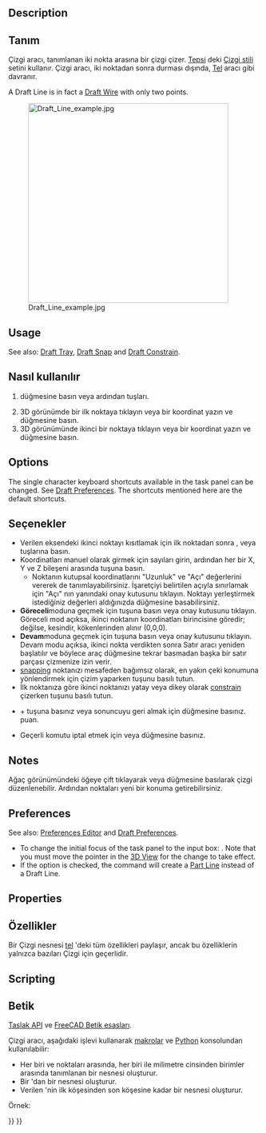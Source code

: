 <languages/>

{{Docnav
|
|[[Draft_Wire|Wire]]
|[[Draft_Workbench|Draft]]
|IconL=
|IconR=Draft_Wire.svg
|IconC=Workbench_Draft.svg
}}

<div class="mw-translate-fuzzy">
{{GuiCommand/tr
|Name=Draft Line
|Name/tr=Çizgi
|MenuLocation=Taslak → Çizgi
|Workbenches=[[Draft_Workbench/tr|Taslak]], [[Arch_Workbench/tr|Mimari]]
|Shortcut={{KEY|L}} {{KEY|I}}
|Version=0.7
|SeeAlso=[[Draft Wire/tr|Tel]],[[Draft Point/tr|Nokta]]
}}
</div>

==Description== 

<div class="mw-translate-fuzzy">
== Tanım ==
Çizgi aracı, tanımlanan iki nokta arasına bir çizgi çizer. [[Draft Tray/tr|Tepsi]] deki [[Draft Linestyle/tr|Çizgi stili]] setini kullanır. Çizgi aracı, iki noktadan sonra durması dışında, [[Draft Wire/tr|Tel]] aracı gibi davranır.
</div>

A Draft Line is in fact a [[Draft_Wire|Draft Wire]] with only two points.

[[Image:Draft_Line_example.jpg|400px]]
<div class="mw-translate-fuzzy">
{{Caption|Çizgi, iki noktayla oluşturulur}}
</div>

==Usage== 

See also: [[Draft_Tray|Draft Tray]], [[Draft_Snap|Draft Snap]] and [[Draft_Constrain|Draft Constrain]].

<div class="mw-translate-fuzzy">
== Nasıl kullanılır == 
# {{Button|[[Image:Draft Line.svg|16px]] [[Draft Line/tr|Çizgi]]}} düğmesine basın veya {{KEY|L}} ardından {{KEY|I}} tuşları. 
# 3D görünümde bir ilk noktaya tıklayın veya bir koordinat yazın ve {{Button|[[Image: Draft_AddPoint.svg|16px]] Nokta ekle}} düğmesine basın. 
# 3D görünümünde ikinci bir noktaya tıklayın veya bir koordinat yazın ve {{Button|[[Image: Draft_AddPoint.svg|16px]] Nokta ekle}} düğmesine basın.
</div>

==Options==

The single character keyboard shortcuts available in the task panel can be changed. See [[Draft_Preferences|Draft Preferences]]. The shortcuts mentioned here are the default shortcuts.

<div class="mw-translate-fuzzy">
== Seçenekler ==
* Verilen eksendeki ikinci noktayı kısıtlamak için ilk noktadan sonra {{KEY|X}}, {{KEY|Y}} veya {{KEY|Z}} tuşlarına basın.
* Koordinatları manuel olarak girmek için sayıları girin, ardından her bir X, Y ve Z bileşeni arasında {{KEY|Enter}} tuşuna basın.
** Noktanın kutupsal koordinatlarını "Uzunluk" ve "Açı" değerlerini vererek de tanımlayabilirsiniz. İşaretçiyi belirtilen açıyla sınırlamak için "Açı" nın yanındaki onay kutusunu tıklayın. Noktayı yerleştirmek istediğiniz değerleri aldığınızda {{Button|[[Image: Draft_AddPoint.svg|16px]] Nokta ekle}} düğmesine basabilirsiniz.
* '''Göreceli'''moduna geçmek için {{KEY|R}} tuşuna basın veya onay kutusunu tıklayın. Göreceli mod açıksa, ikinci noktanın koordinatları birincisine göredir; değilse, kesindir, kökenlerinden alınır (0,0,0).
* '''Devam'''moduna geçmek için {{KEY|T}} tuşuna basın veya onay kutusunu tıklayın. Devam modu açıksa, ikinci nokta verdikten sonra Satır aracı yeniden başlatılır ve böylece araç düğmesine tekrar basmadan başka bir satır parçası çizmenize izin verir.
* [[Draft_Snap/tr|snapping]] noktanızı mesafeden bağımsız olarak, en yakın çeki konumuna yönlendirmek için çizim yaparken {{KEY|Ctrl}} tuşunu basılı tutun.
* İlk noktanıza göre ikinci noktanızı yatay veya dikey olarak [[Draft_Constrain/tr|constrain]] çizerken {{KEY|Shift}} tuşunu basılı tutun.
* {{KEY|Ctrl}} + {{KEY|Z}} tuşuna basınız veya sonuncuyu geri almak için {{button|[[Image:Draft UndoLine.png|12px]] Undo}} düğmesine basınız. puan.
* Geçerli komutu iptal etmek için {{KEY|Esc}} veya {{Button|Close}} düğmesine basınız.
</div>

==Notes==

<div class="mw-translate-fuzzy">
Ağaç görünümündeki öğeye çift tıklayarak veya {{Button|[[Image: Draft Edit.svg | 16px]] [[Draft Edit/tr|Düzenle]]}} düğmesine basılarak çizgi düzenlenebilir. Ardından noktaları yeni bir konuma getirebilirsiniz.
</div>

==Preferences==

See also: [[Preferences_Editor|Preferences Editor]] and [[Draft_Preferences|Draft Preferences]].

* To change the initial focus of the task panel to the {{MenuCommand|Length}} input box: {{MenuCommand|Edit → Preferences → Draft → General → Set focus on Length instead of X coordinate}}. Note that you must move the pointer in the [[3D_View|3D View]] for the change to take effect.
* If the {{MenuCommand|Edit → Preferences → Draft → General → Create Part primitives if possible}} option is checked, the command will create a [[Part_Line|Part Line]] instead of a Draft Line.

==Properties==

<div class="mw-translate-fuzzy">
== Özellikler == 
Bir Çizgi nesnesi [[Draft Wire/tr|tel]] 'deki tüm özellikleri paylaşır, ancak bu özelliklerin yalnızca bazıları Çizgi için geçerlidir.
</div>

==Scripting==

<div class="mw-translate-fuzzy">
== Betik ==
{{Emphasis|Ayrıca bkz.:}} [[Draft API/tr|Taslak API]] ve [[FreeCAD Scripting Basics/tr|FreeCAD Betik esasları]].
</div>

<div class="mw-translate-fuzzy">
Çizgi aracı, aşağıdaki işlevi kullanarak [[macros/tr|makrolar]] ve [[Python/tr|Python]] konsolundan kullanılabilir:
</div>

{{Code|code=
line = make_line(p1, p2)
line = make_line(LineSegment)
line = make_line(Shape)
}}

* Her biri {{incode|p1}} ve {{incode|p2}} noktaları arasında, her biri {{incode | FreeCAD.Vector}} ile milimetre cinsinden birimler arasında tanımlanan bir {{incode|Line}} nesnesi oluşturur. 
* Bir {{incode|Part.LineSegment}} 'dan bir {{incode|Line}} nesnesi oluşturur. 
* Verilen {{incode|Shape}} 'nin ilk köşesinden son köşesine kadar bir {{incode|Line}} nesnesi oluşturur.

Örnek:

{{Code|code=
import FreeCAD as App
import Draft

doc = App.newDocument()

p1 = App.Vector(0, 0, 0)
p2 = App.Vector(1000, 500, 0)
p3 = App.Vector(-250, -500, 0)
p4 = App.Vector(500, 1000, 0)

line1 = Draft.make_line(p1, p2)
line2 = Draft.make_line(p3, p4)

doc.recompute()
}}


<div class="mw-translate-fuzzy">
{{Draft Tools navi/tr}}
{{Userdocnavi/tr}}
</div>

{{Draft Tools navi{{#translation:}}}}
{{Userdocnavi{{#translation:}}}}